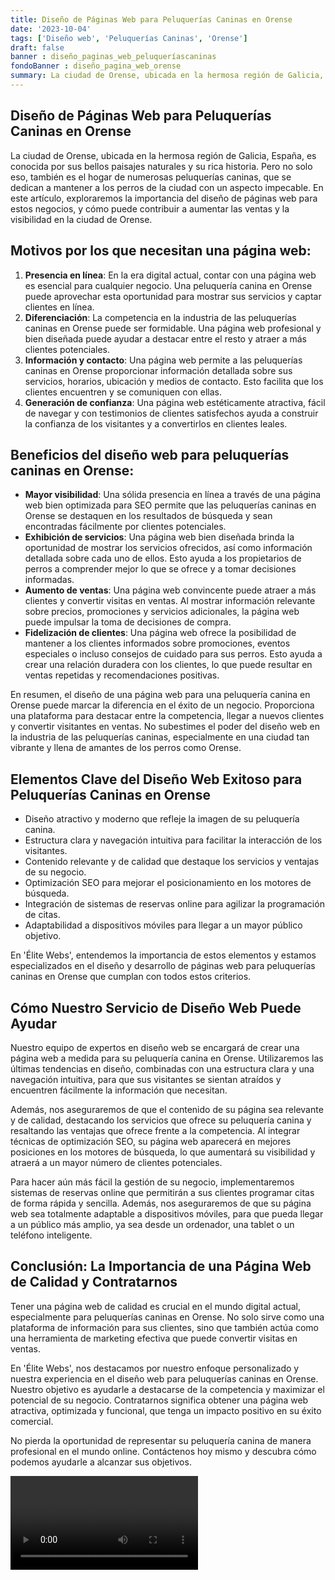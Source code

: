 ```yaml
---
title: Diseño de Páginas Web para Peluquerías Caninas en Orense
date: '2023-10-04'
tags: ['Diseño web', 'Peluquerías Caninas', 'Orense']
draft: false
banner : diseño_paginas_web_peluqueríascaninas
fondoBanner : diseño_pagina_web_orense
summary: La ciudad de Orense, ubicada en la hermosa región de Galicia, España, es conocida por sus bellos paisajes naturales y su rica historia. Pero no solo eso, también es el hogar de numerosas peluquerías caninas, que se dedican a mantener a los perros de la ciudad con un aspecto impecable. En este artículo, exploraremos la importancia del diseño de páginas web para estos negocios, y cómo puede contribuir a aumentar las ventas y la visibilidad en la ciudad de Orense.
---
```


## Diseño de Páginas Web para Peluquerías Caninas en Orense

La ciudad de Orense, ubicada en la hermosa región de Galicia, España, es conocida por sus bellos paisajes naturales y su rica historia. Pero no solo eso, también es el hogar de numerosas peluquerías caninas, que se dedican a mantener a los perros de la ciudad con un aspecto impecable. En este artículo, exploraremos la importancia del diseño de páginas web para estos negocios, y cómo puede contribuir a aumentar las ventas y la visibilidad en la ciudad de Orense.

## Motivos por los que necesitan una página web:

1. **Presencia en línea**: En la era digital actual, contar con una página web es esencial para cualquier negocio. Una peluquería canina en Orense puede aprovechar esta oportunidad para mostrar sus servicios y captar clientes en línea.
2. **Diferenciación**: La competencia en la industria de las peluquerías caninas en Orense puede ser formidable. Una página web profesional y bien diseñada puede ayudar a destacar entre el resto y atraer a más clientes potenciales.
3. **Información y contacto**: Una página web permite a las peluquerías caninas en Orense proporcionar información detallada sobre sus servicios, horarios, ubicación y medios de contacto. Esto facilita que los clientes encuentren y se comuniquen con ellas.
4. **Generación de confianza**: Una página web estéticamente atractiva, fácil de navegar y con testimonios de clientes satisfechos ayuda a construir la confianza de los visitantes y a convertirlos en clientes leales.

## Beneficios del diseño web para peluquerías caninas en Orense:

- **Mayor visibilidad**: Una sólida presencia en línea a través de una página web bien optimizada para SEO permite que las peluquerías caninas en Orense se destaquen en los resultados de búsqueda y sean encontradas fácilmente por clientes potenciales.
- **Exhibición de servicios**: Una página web bien diseñada brinda la oportunidad de mostrar los servicios ofrecidos, así como información detallada sobre cada uno de ellos. Esto ayuda a los propietarios de perros a comprender mejor lo que se ofrece y a tomar decisiones informadas.
- **Aumento de ventas**: Una página web convincente puede atraer a más clientes y convertir visitas en ventas. Al mostrar información relevante sobre precios, promociones y servicios adicionales, la página web puede impulsar la toma de decisiones de compra.
- **Fidelización de clientes**: Una página web ofrece la posibilidad de mantener a los clientes informados sobre promociones, eventos especiales o incluso consejos de cuidado para sus perros. Esto ayuda a crear una relación duradera con los clientes, lo que puede resultar en ventas repetidas y recomendaciones positivas.

En resumen, el diseño de una página web para una peluquería canina en Orense puede marcar la diferencia en el éxito de un negocio. Proporciona una plataforma para destacar entre la competencia, llegar a nuevos clientes y convertir visitantes en ventas. No subestimes el poder del diseño web en la industria de las peluquerías caninas, especialmente en una ciudad tan vibrante y llena de amantes de los perros como Orense.

<GifSeo />

<Cta />

## Elementos Clave del Diseño Web Exitoso para Peluquerías Caninas en Orense

- Diseño atractivo y moderno que refleje la imagen de su peluquería canina.
- Estructura clara y navegación intuitiva para facilitar la interacción de los visitantes.
- Contenido relevante y de calidad que destaque los servicios y ventajas de su negocio.
- Optimización SEO para mejorar el posicionamiento en los motores de búsqueda.
- Integración de sistemas de reservas online para agilizar la programación de citas.
- Adaptabilidad a dispositivos móviles para llegar a un mayor público objetivo.

En 'Élite Webs', entendemos la importancia de estos elementos y estamos especializados en el diseño y desarrollo de páginas web para peluquerías caninas en Orense que cumplan con todos estos criterios.

## Cómo Nuestro Servicio de Diseño Web Puede Ayudar

Nuestro equipo de expertos en diseño web se encargará de crear una página web a medida para su peluquería canina en Orense. Utilizaremos las últimas tendencias en diseño, combinadas con una estructura clara y una navegación intuitiva, para que sus visitantes se sientan atraídos y encuentren fácilmente la información que necesitan.

Además, nos aseguraremos de que el contenido de su página sea relevante y de calidad, destacando los servicios que ofrece su peluquería canina y resaltando las ventajas que ofrece frente a la competencia. Al integrar técnicas de optimización SEO, su página web aparecerá en mejores posiciones en los motores de búsqueda, lo que aumentará su visibilidad y atraerá a un mayor número de clientes potenciales.

Para hacer aún más fácil la gestión de su negocio, implementaremos sistemas de reservas online que permitirán a sus clientes programar citas de forma rápida y sencilla. Además, nos aseguraremos de que su página web sea totalmente adaptable a dispositivos móviles, para que pueda llegar a un público más amplio, ya sea desde un ordenador, una tablet o un teléfono inteligente.

## Conclusión: La Importancia de una Página Web de Calidad y Contratarnos

Tener una página web de calidad es crucial en el mundo digital actual, especialmente para peluquerías caninas en Orense. No solo sirve como una plataforma de información para sus clientes, sino que también actúa como una herramienta de marketing efectiva que puede convertir visitas en ventas.

En 'Élite Webs', nos destacamos por nuestro enfoque personalizado y nuestra experiencia en el diseño web para peluquerías caninas en Orense. Nuestro objetivo es ayudarle a destacarse de la competencia y maximizar el potencial de su negocio. Contratarnos significa obtener una página web atractiva, optimizada y funcional, que tenga un impacto positivo en su éxito comercial.

No pierda la oportunidad de representar su peluquería canina de manera profesional en el mundo online. Contáctenos hoy mismo y descubra cómo podemos ayudarle a alcanzar sus objetivos.

<Video />

<CtaBot job='Peluquerías Caninas' city='Orense'/>

<Gmaps query='Orense+españa+maps' />